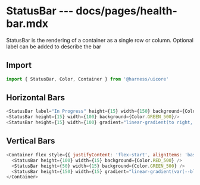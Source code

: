 # StatusBar --- docs/pages/health-bar.mdx

StatusBar is the rendering of a container as a single row or column. Optional label can be added to describe the
bar

## Import

```js
import { StatusBar, Color, Container } from '@harness/uicore'
```

## Horizontal Bars

```js live=true
<StatusBar label="In Progress" height={15} width={150} background={Color.BLUE_500} />
<StatusBar height={15} width={100} background={Color.GREEN_500}/>
<StatusBar height={15} width={100} gradient="linear-gradient(to right, var(--yellow-500), var(--red-500))"/>
```

## Vertical Bars

```js live=true
<Container flex style={{ justifyContent: 'flex-start', alignItems: 'baseline' }}>
  <StatusBar height={100} width={15} background={Color.RED_500} />
  <StatusBar height={50} width={15} background={Color.GREEN_500} />
  <StatusBar height={150} width={15} gradient="linear-gradient(var(--blue-500), var(--green-500))" />
</Container>
```

